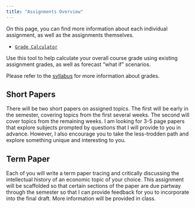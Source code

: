 ```yaml
---
title: "Assignments Overview"
---
```


On this page, you can find more information about each individual assignment, as well as the assignments themselves.

-   [<i class="fas fa-calculator"></i> `Grade Calculator`](https://ryansafner.shinyapps.io/480_grade_calculator/)

Use this tool to help calculate your overall course grade using existing assignment grades, as well as forecast "what if" scenarios.

Please refer to the [syllabus](/syllabus) for more information about grades.

## Short Papers

There will be two short papers on assigned topics. The first will be early in the semester, covering topics from the first several weeks. The second will cover topics from the remaining weeks. I am looking for 3-5 page papers that explore subjects prompted by questions that I will provide to you in advance. However, I also encourage you to take the less-trodden path and explore something unique and interesting to you.

## Term Paper

Each of you will write a term paper tracing and critically discussing the intellectual history of an economic topic of your choice. This assignment will be scaffolded so that certain sections of the paper are due partway through the semester so that I can provide feedback for you to incorporate into the final draft. More information will be provided in class.